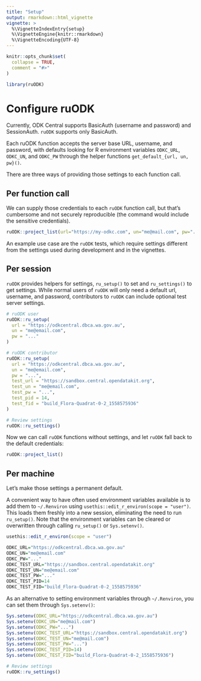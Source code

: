 ```yaml
---
title: "Setup"
output: rmarkdown::html_vignette
vignette: >
  %\VignetteIndexEntry{setup}
  %\VignetteEngine{knitr::rmarkdown}
  %\VignetteEncoding{UTF-8}  
---
```


```r
knitr::opts_chunk$set(
  collapse = TRUE,
  comment = "#>"
)
```

```r
library(ruODK)
```

# Configure ruODK
Currently, ODK Central supports BasicAuth (username and password) and 
SessionAuth. `ruODK` supports only BasicAuth.

Each ruODK function accepts the server base URL, username, and password, with
defaults looking for R environment variables `ODKC_URL`, `ODKC_UN`, and `ODKC_PW`
through the helper functions `get_default_{url, un, pw}()`.

There are three ways of providing those settings to each function call.

## Per function call
We can supply those credentials to each `ruODK` function call, but that's
cumbersome and not securely reproducible (the command would include the 
sensitive  credentials).

```r
ruODK::project_list(url="https://my-odkc.com", un="me@mail.com", pw=".......")
```

An example use case are the `ruODK` tests, which require settings different from
the settings used during development and in the vignettes.

## Per session
`ruODK` provides helpers for settings, `ru_setup()` to set and `ru_settings()` 
to get settings.
While normal users of `ruODK` will only need a default url, username, and 
password, contributors to `ruODK` can include optional test server settings.

```r
# ruODK user
ruODK::ru_setup(
  url = "https://odkcentral.dbca.wa.gov.au", 
  un = "me@email.com", 
  pw = "..."
)

# ruODK contributor
ruODK::ru_setup(
  url = "https://odkcentral.dbca.wa.gov.au", 
  un = "me@email.com", 
  pw = "...",
  test_url = "https://sandbox.central.opendatakit.org", 
  test_un = "me@email.com", 
  test_pw = "...",
  test_pid = 14,
  test_fid = "build_Flora-Quadrat-0-2_1558575936"
)

# Review settings
ruODK::ru_settings()
```

Now we can call `ruODK` functions without settings, and let `ruODK` fall back
to the default credentials:

```r
ruODK::project_list()
```


## Per machine
Let's make those settings a permanent default.

A convenient way to have often used environment variables available is to add
them to `~/.Renviron` using `usethis::edit_r_environ(scope = "user")`.
This loads them freshly into a new session, eliminating the need to run 
`ru_setup()`. Note that the environment variables can be cleared or overwritten 
through calling `ru_setup()` or `Sys.setenv()`.

```r
usethis::edit_r_environ(scope = "user")
```


```r
ODKC_URL="https://odkcentral.dbca.wa.gov.au"
ODKC_UN="me@email.com"
ODKC_PW="..."
ODKC_TEST_URL="https://sandbox.central.opendatakit.org"
ODKC_TEST_UN="me@email.com"
ODKC_TEST_PW="..."
ODKC_TEST_PID=14
ODKC_TEST_FID="build_Flora-Quadrat-0-2_1558575936"
```


As an alternative to setting environment variables through `~/.Renviron`, 
you can set them through `Sys.setenv()`:

```r
Sys.setenv(ODKC_URL="https://odkcentral.dbca.wa.gov.au")
Sys.setenv(ODKC_UN="me@mail.com")
Sys.setenv(ODKC_PW="...")
Sys.setenv(ODKC_TEST_URL="https://sandbox.central.opendatakit.org")
Sys.setenv(ODKC_TEST_UN="me@mail.com")
Sys.setenv(ODKC_TEST_PW="...")
Sys.setenv(ODKC_TEST_PID=14)
Sys.setenv(ODKC_TEST_FID="build_Flora-Quadrat-0-2_1558575936")

# Review settings
ruODK::ru_settings()
```